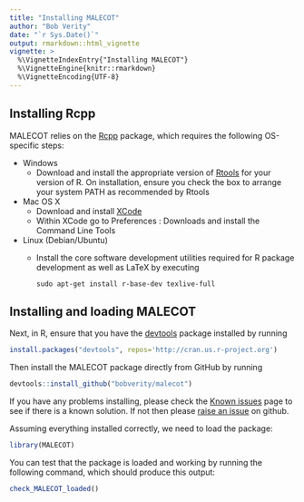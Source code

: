 ```yaml
---
title: "Installing MALECOT"
author: "Bob Verity"
date: "`r Sys.Date()`"
output: rmarkdown::html_vignette
vignette: >
  %\VignetteIndexEntry{"Installing MALECOT"}
  %\VignetteEngine{knitr::rmarkdown}
  %\VignetteEncoding{UTF-8}
---
```


## Installing Rcpp

MALECOT relies on the [Rcpp](https://cran.r-project.org/web/packages/Rcpp/index.html) package, which requires the following OS-specific steps:

* Windows
    - Download and install the appropriate version of [Rtools](https://cran.rstudio.com/bin/windows/Rtools/) for your version of R. On installation, ensure you check the box to arrange your system PATH as recommended by Rtools
* Mac OS X
    - Download and install [XCode](http://itunes.apple.com/us/app/xcode/id497799835?mt=12)
    - Within XCode go to Preferences : Downloads and install the Command Line Tools
* Linux (Debian/Ubuntu)
    - Install the core software development utilities required for R package development as well as LaTeX by executing
    
        ```{}
        sudo apt-get install r-base-dev texlive-full
        ```

## Installing and loading MALECOT

Next, in R, ensure that you have the [devtools](https://www.rstudio.com/products/rpackages/devtools/) package installed by running

```r
install.packages("devtools", repos='http://cran.us.r-project.org')
```

Then install the MALECOT package directly from GitHub by running

```r
devtools::install_github("bobverity/malecot")
```

If you have any problems installing, please check the [Known issues](https://bobverity.github.io/MALECOT/articles/known-issues.html) page to see if there is a known solution. If not then please [raise an issue](https://github.com/bobverity/malecot/issues) on github.

Assuming everything installed correctly, we need to load the package:

```r
library(MALECOT)
```

You can test that the package is loaded and working by running the following command, which should produce this output:

```r
check_MALECOT_loaded()
```

